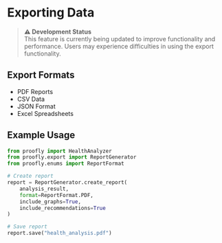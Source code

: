 # Exporting Data

> **⚠️ Development Status**  
> This feature is currently being updated to improve functionality and performance. Users may experience difficulties in using the export functionality.

## Export Formats
- PDF Reports
- CSV Data
- JSON Format
- Excel Spreadsheets

## Example Usage
```python filename="diabetes.py" {14} copy
from proofly import HealthAnalyzer
from proofly.export import ReportGenerator
from proofly.enums import ReportFormat

# Create report
report = ReportGenerator.create_report(
    analysis_result,
    format=ReportFormat.PDF,
    include_graphs=True,
    include_recommendations=True
)

# Save report
report.save("health_analysis.pdf")